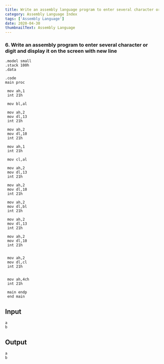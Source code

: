 ---
title: Write an assembly language program to enter several character or digit and display it on the screen with new line
category: Assembly Language Index
tags: ['Assembly Language']
date: 2020-04-30
thumbnailText: Assembly Language
---
### 6. Write an assembly program to enter several character or digit and display it on the screen with new line
```
.model small
.stack 100h
.data

.code
main proc

 mov ah,1
 int 21h

 mov bl,al

 mov ah,2
 mov dl,13
 int 21h

 mov ah,2
 mov dl,10
 int 21h

 mov ah,1
 int 21h

 mov cl,al

 mov ah,2
 mov dl,13
 int 21h

 mov ah,2
 mov dl,10
 int 21h

 mov ah,2
 mov dl,bl
 int 21h

 mov ah,2
 mov dl,13
 int 21h

 mov ah,2
 mov dl,10
 int 21h


 mov ah,2
 mov dl,cl
 int 21h


 mov ah,4ch
 int 21h

 main endp
 end main
```

## Input
```
a
b
```
## Output
```
a
b
```